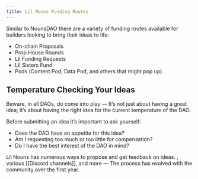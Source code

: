 ```yaml
---
title: Lil Nouns Funding Routes
---
```


Similar to NounsDAO there are a variety of funding routes available for builders looking to bring their ideas to life:

* On-chain Proposals
* Prop.House Rounds
* Lil Funding Requests
* Lil Sisters Fund
* Pods (Content Pod, Data Pod, and others that might pop up)

## Temperature Checking Your Ideas

Beware, in all DAOs, <Nutshell children="DAO politics" /> do come into play — It’s not just about having a great idea; it’s about having the right idea for the current temperature of the DAO.

Before submitting an idea it’s important to ask yourself:

* Does the DAO have an appetite for this idea?
* Am I requesting too much or too little for compensation?
* Do I have the best interest of the DAO in mind?

Lil Nouns has numerous ways to propose and get feedback on ideas. <Nutshell children="PropLot" glossaryEntry="content/glossary/proplot.mdx" />, various \[\[Discord channels]], and more — The process has evolved with the community over the first year.
